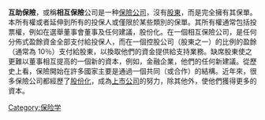 '''互助保險'''，或稱'''相互保險'''公司是一种[[保險公司|保險公司]]，沒有[[股東|股東]]，而是完全擁有其保單。本所有權或者延伸到所有的投保人或僅限於某些類別的保單。其所有權通常包括投票權，例如在選舉董事會董事及任何建議，股份化。在一個相互保險公司，是任何分佈式盈餘資金全部支付給投保人，而在一個控股公司（股東之一）的比例的盈餘（通常為 10％）支付給股東，以換取他們的資金提供給支持業務。缺席股東使之更難以董事相互提高的一個新的資本，例如，金融企業，他們的任何新建議。從歷史上看，保險開始在許多國家主要是通過一個共同（或合作）的結構。近年來，很多保險公司都經歷了[[股份化|股份化]]，成為[[上市公司|上市公司]]的努力，除其他外，使他們獲得更多的資本。

[[Category:保险学|Category:保险学]]